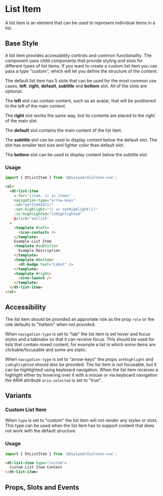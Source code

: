 
# List Item

<Subtitle>
  A list item is an element that can be used to represent individual items in a list.
</Subtitle>

## Base Style

A list item provides accessibility controls and common functionality. The component uses child
components that provide styling and slots for different types of list items. If you want to create
a custom list item you can pass a type "custom", which will let you define the structure of the content.

The default list item has 5 slots that can be used for the most common use cases,
**left**, **right**, **default**, **subtitle** and **bottom** slot. All of the slots are optional.

The **left** slot can contain content, such as an avatar, that will be positioned to the left
of the main content.

The **right** slot works the same way, but its contents are placed to the right of the main slot.

The **default** slot contains the main content of the list item.

The **subtitle** slot can be used to display content below the default slot. The slot has smaller
text size and lighter color than default slot.

The **bottom** slot can be used to display content below the subtitle slot.

<Canvas>
  <Story id="components-list-item--default" />
</Canvas>

### Usage

```js
import { DtListItem } from '@dialpad/dialtone-vue';
```

```html
<ol>
  <dt-list-item
    v-for="(item, i) in items"
    navigation-type="arrow-keys"
    :id="getItemId(i)"
    :set-highlight="() => setHighlight(i)"
    :is-highlighted="isHighlighted"
    @click="onClick"
  >
    <template #left>
      <icon-contacts />
    </template>
    Example List Item
    <template #subtitle>
      Example Description
    </template>
    <template #bottom>
      <dt-badge text="Label" />
    </template>
    <template #right>
      <icon-launch />
    </template>
  </dt-list-item>
</ol>
```

## Accessibility

The list item should be provided an approriate role as the prop `role` or the role defaults to "listitem"
when not provided.

When `navigation-type` is set to "tab" the list item is set hover and focus styles and a tabindex so
that it can receive focus. This should be used for lists that contain mixed content, for example a list
in which some items are clickable/focusable and some are static.

When `navigation-type` is set to "arrow-keys" the props `setHighlight` and `isHighlighted` should
also be provided. The list item is not focusable, but it can be highlighted using keyboard
navigation. When the list item receives a highlight either by hovering over it with a
mouse or via keyboard navigation the ARIA attribute `aria-selected` is set to "true".

## Variants

### Custom List Item

When `type` is set to "custom" the list item will not render any styles or slots. This type can be
used when the list item has to support content that does not work with the default structure.

<Canvas>
  <Story id="components-list-item--custom" />
</Canvas>

### Usage

```js
import { DtListItem } from '@dialpad/dialtone-vue';
```

```html
<dt-list-item type="custom">
  Custom List Item Content
</dt-list-item>
```

## Props, Slots and Events

<ArgsTable of={DtListItem} />
